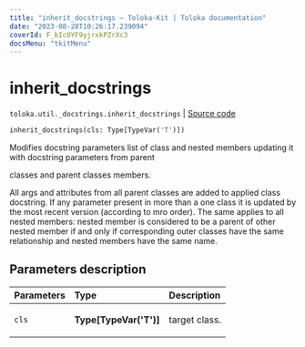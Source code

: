 ```yaml
---
title: "inherit_docstrings — Toloka-Kit | Toloka documentation"
date: "2023-08-28T10:26:17.239094"
coverId: F_bIcOYF9yjrxkPZrXc3
docsMenu: "tkitMenu"
---
```


# inherit_docstrings

`toloka.util._docstrings.inherit_docstrings` | [Source code](https://github.com/Toloka/toloka-kit/blob/v1.2.1/src/util/_docstrings.py#L31)

```python
inherit_docstrings(cls: Type[TypeVar('T')])
```

Modifies docstring parameters list of class and nested members updating it with docstring parameters from parent

classes and parent classes members.

All args and attributes from all parent classes are added to applied class docstring. If any parameter present in
more than a one class it is updated by the most recent version (according to mro order). The same applies to all
nested members: nested member is considered to be a parent of other nested member if and only if corresponding outer
classes have the same relationship and nested members have the same name.

## Parameters description

| Parameters | Type | Description |
| :----------| :----| :-----------|
`cls`|**Type\[TypeVar('T')\]**|<p>target class.</p>